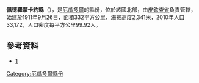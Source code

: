'''佩德羅蒙卡約縣'''（{{lang-es|Cantón Pedro Moncayo}}），是[[厄瓜多爾|厄瓜多爾]]的縣份，位於該國北部，由[[皮欽查省|皮欽查省]]負責管轄，始建於1911年9月26日，面積332平方公里，海拔高度2,341米，2010年人口33,172，人口密度每平方公里99.92人。

{{coord|0|13|S|78|31|W|source:eswiki_region:EC|display=title}}

==參考資料==
*[https://web.archive.org/web/20090216214001/http://www.pedromoncayo.gov.ec/]

{{厄瓜多爾縣份}}

[[Category:厄瓜多爾縣份|Category:厄瓜多爾縣份]]


{{Ecuador-geo-stub}}